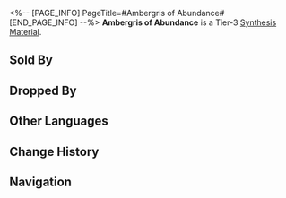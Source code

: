<%-- [PAGE_INFO]
PageTitle=#Ambergris of Abundance#
[END_PAGE_INFO] --%>
{{Item Infobox
|title       = Ambergris of Abundance
|id          = 182002
|image       = Item Ambergris of Abundance.png
|type        = 
|invCategory = Other Materials
|rarity      = 3
|effect      = Tier 3 Synthesis Material
|description = Do not ask what it's made of.
|source1     = Cloudford: Mara-Struck Soldiers or other enemies
}}
{{Description|1=''"It gives you longevity and abundance, dispelling misfortune and illness."''}}
'''Ambergris of Abundance''' is a Tier-3 [[Synthesis Material]].

==Sold By==
{{Shop Availability}}

==Dropped By==
{{Dropped By}}

==Other Languages==
{{Other Languages
|en   = Ambergris of Abundance
|zhs  = 丰饶香涎
|zht  = 豐饒香涎
|ja   = 豊穣香液
|ko   = 풍요의 향기
|es   = Ámbar gris de la Abundancia
|fr   = Ambre gris de l'Abondance
|ru   = Амбра Изобилия
|th   = Ambergris of Abundance
|vi   = Dịch Hương Màu Mỡ
|de   = Ambra des Überflusses
|id   = Ambergris of Abundance
|pt   = Âmbar-gris da Abundância
}}

==Change History==
{{Change History|2.0}}

==Navigation==
{{Synthesis Material Navbox}}